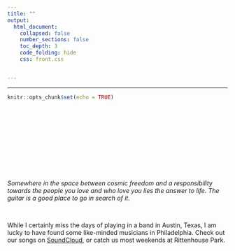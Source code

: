 ```yaml
---
title: ""
output: 
  html_document:
    collapsed: false
    number_sections: false
    toc_depth: 3
    code_folding: hide
    css: front.css


---
```

---

```r
knitr::opts_chunk$set(echo = TRUE)
```

<style type="text/css">
.title {
  display: none;
}

#getting-started img {
  margin-right: 1px;
}

</style>

<div class="row" style="padding-top: 90px;">
<div class="col-sm-6">


</br>

<p>&nbsp;</p>

<i >Somewhere in the space between cosmic freedom and a responsibility towards the people you love and who love you lies the answer to life. The guitar is a good place to go in search of it. </i>
<p>&nbsp;</p>


While I certainly miss the days of playing in a band in Austin, Texas, I am lucky to have found some like-minded musicians in Philadelphia. Check out our songs on <a href = "https://soundcloud.com/user-77041470" target = "_blank"> SoundCloud</a>, or catch us most weekends at Rittenhouse Park.

